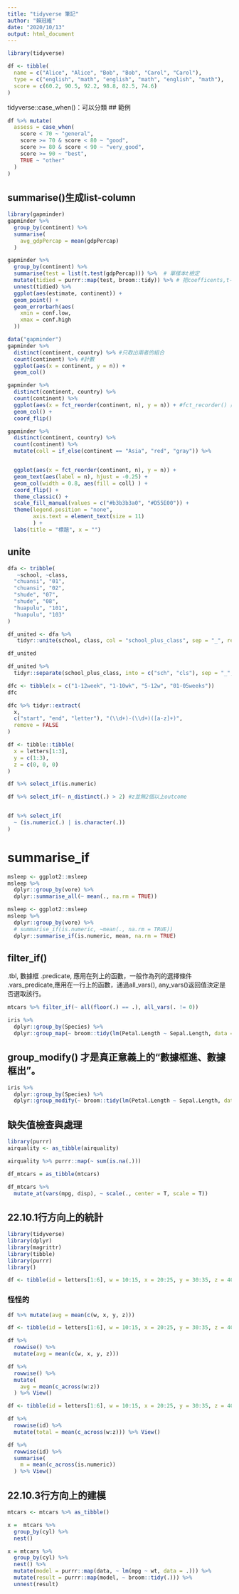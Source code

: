 ---
title: "tidyverse 筆記"
author: "賴冠維"
date: "2020/10/13"
output: html_document
---

```{r}
library(tidyverse)

df <- tibble(
  name = c("Alice", "Alice", "Bob", "Bob", "Carol", "Carol"),
  type = c("english", "math", "english", "math", "english", "math"),
  score = c(60.2, 90.5, 92.2, 98.8, 82.5, 74.6)
)

```

tidyverse::case_when()：可以分類
## 範例
```{r}
df %>% mutate(
  assess = case_when(
    score < 70 ~ "general",
    score >= 70 & score < 80 ~ "good",
    score >= 80 & score < 90 ~ "very_good",
    score >= 90 ~ "best",
    TRUE ~ "other"
  )
)
```




## summarise()生成list-column
```{r}
library(gapminder)
gapminder %>%
  group_by(continent) %>%
  summarise(
    avg_gdpPercap = mean(gdpPercap)
  )
```


```{r}
gapminder %>%
  group_by(continent) %>%
  summarise(test = list(t.test(gdpPercap))) %>%  # 單樣本t檢定
  mutate(tidied = purrr::map(test, broom::tidy)) %>% # 把coefficents,t-statistics提出
  unnest(tidied) %>%
  ggplot(aes(estimate, continent)) +
  geom_point() +
  geom_errorbarh(aes(
    xmin = conf.low,
    xmax = conf.high
  ))
```



```{r}
data("gapminder")
gapminder %>%
  distinct(continent, country) %>% #只取出兩者的組合
  count(continent) %>% #計數
  ggplot(aes(x = continent, y = n)) +
  geom_col()
```


```{r}
gapminder %>%
  distinct(continent, country) %>%
  count(continent) %>%
  ggplot(aes(x = fct_reorder(continent, n), y = n)) + #fct_recorder() 照中位數排列
  geom_col() +
  coord_flip()
```

```{r}
gapminder %>%
  distinct(continent, country) %>%
  count(continent) %>% 
  mutate(coll = if_else(continent == "Asia", "red", "gray")) %>% 


  ggplot(aes(x = fct_reorder(continent, n), y = n)) +
  geom_text(aes(label = n), hjust = -0.25) +
  geom_col(width = 0.8, aes(fill = coll) ) +
  coord_flip() +
  theme_classic() +
  scale_fill_manual(values = c("#b3b3b3a0", "#D55E00")) +
  theme(legend.position = "none",
        axis.text = element_text(size = 11)
        ) +
  labs(title = "標題", x = "")
```



## unite
```{r}
dfa <- tribble(
   ~school, ~class,
  "chuansi", "01",
  "chuansi", "02",
  "shude", "07",
  "shude", "08",
  "huapulu", "101",
  "huapulu", "103"
)
```

```{r}
df_united <- dfa %>% 
   tidyr::unite(school, class, col = "school_plus_class", sep = "_", remove = FALSE)

df_united
```

```{r}
df_united %>%
  tidyr::separate(school_plus_class, into = c("sch", "cls"), sep = "_", remove = F)
```


```{r}
dfc <- tibble(x = c("1-12week", "1-10wk", "5-12w", "01-05weeks"))
dfc
```


```{r}
dfc %>% tidyr::extract(
  x,
  c("start", "end", "letter"), "(\\d+)-(\\d+)([a-z]+)",
  remove = FALSE
)
```



```{r}
df <- tibble::tibble(
  x = letters[1:3],
  y = c(1:3),
  z = c(0, 0, 0)
)
```


```{r}
df %>% select_if(is.numeric)

df %>% select_if(~ n_distinct(.) > 2) #z並無2個以上outcome


df %>% select_if(
  ~ (is.numeric(.) | is.character(.))
)
```

# summarise_if
```{r}
msleep <- ggplot2::msleep
msleep %>%
  dplyr::group_by(vore) %>%
  dplyr::summarise_all(~ mean(., na.rm = TRUE))
```

```{r}
msleep <- ggplot2::msleep
msleep %>%
  dplyr::group_by(vore) %>%
  # summarise_if(is.numeric, ~mean(., na.rm = TRUE))
  dplyr::summarise_if(is.numeric, mean, na.rm = TRUE)
```



## filter_if()
.tbl, 數據框
.predicate, 應用在列上的函數，一般作為列的選擇條件
.vars_predicate,應用在一行上的函數，通過all_vars(), any_vars()返回值決定是否選取該行。


```{r}
mtcars %>% filter_if(~ all(floor(.) == .), all_vars(. != 0))


```



```{r}
iris %>%
  dplyr::group_by(Species) %>%
  dplyr::group_map(~ broom::tidy(lm(Petal.Length ~ Sepal.Length, data = .x)))
```

## group_modify() 才是真正意義上的“數據框進、數據框出”。
```{r}
iris %>%
  dplyr::group_by(Species) %>%
  dplyr::group_modify(~ broom::tidy(lm(Petal.Length ~ Sepal.Length, data = .x)))
```

## 缺失值檢查與處理

```{r}
library(purrr)
airquality <- as_tibble(airquality)

airquality %>% purrr::map(~ sum(is.na(.)))
```


```{r}
df_mtcars = as_tibble(mtcars)
```


```{r}
df_mtcars %>%
  mutate_at(vars(mpg, disp), ~ scale(., center = T, scale = T))

```

## 22.10.1行方向上的統計

```{r}
library(tidyverse)
library(dplyr)
library(magrittr)
library(tibble)
library(purrr)
library()
```


```{r}
df <- tibble(id = letters[1:6], w = 10:15, x = 20:25, y = 30:35, z = 40:45)

```


### 怪怪的
```{r}
df %>% mutate(avg = mean(c(w, x, y, z)))
```


```{r}
df <- tibble(id = letters[1:6], w = 10:15, x = 20:25, y = 30:35, z = 40:45)

df %>%
  rowwise() %>%
  mutate(avg = mean(c(w, x, y, z)))
```


```{r}
df %>%
  rowwise() %>%
  mutate(
    avg = mean(c_across(w:z))
  ) %>% View()
```



```{r}
df <- tibble(id = letters[1:6], w = 10:15, x = 20:25, y = 30:35, z = 40:45)

df %>%
  rowwise(id) %>%
  mutate(total = mean(c_across(w:z))) %>% View()
```



```{r}
df %>%
  rowwise(id) %>%
  summarise(
    m = mean(c_across(is.numeric))
  ) %>% View()
```


## 22.10.3行方向上的建模

```{r}
mtcars <- mtcars %>% as_tibble()
```

```{r}
x =  mtcars %>%
  group_by(cyl) %>%
  nest()
```


```{r}
x = mtcars %>%
  group_by(cyl) %>%
  nest() %>%
  mutate(model = purrr::map(data, ~ lm(mpg ~ wt, data = .))) %>%
  mutate(result = purrr::map(model, ~ broom::tidy(.))) %>%
  unnest(result)
```























